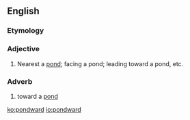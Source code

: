 ==English==

===Etymology===
{{suffix|en|pond|ward}}

===Adjective===
{{en-adj}}

# Nearest a [[pond]]; facing a pond; leading toward a pond, etc.

===Adverb===
{{en-adv}}

# toward a [[pond]]

[[ko:pondward]]
[[io:pondward]]
